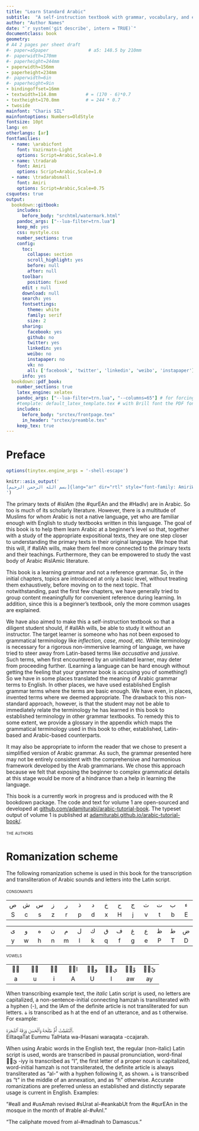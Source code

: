 ```yaml
---
title: "Learn Standard Arabic"
subtitle:  "A self-instruction textbook with grammar, vocabulary, and exercises"
author: "Author Names"
date: "`r system('git describe', intern = TRUE)`"
documentclass: book
geometry:
# A4 2 pages per sheet draft
#- paper=a5paper               # a5: 148.5 by 210mm
#- paperwidth=170mm
#- paperheight=244mm
- paperwidth=156mm
- paperheight=234mm
#- paperwidth=6in
#- paperheight=9in
- bindingoffset=16mm
- textwidth=114.8mm           # = (170 - 6)*0.7
- textheight=170.8mm          # = 244 * 0.7
- twoside
mainfont: "Charis SIL"
mainfontoptions: Numbers=OldStyle
fontsize: 10pt
lang: en
otherlangs: [ar]
fontfamilies:
  - name: \arabicfont
    font: Vazirmatn-Light
    options: Script=Arabic,Scale=1.0
  - name: \tradarab
    font: Amiri
    options: Script=Arabic,Scale=1.0
  - name: \tradarabsmall
    font: Amiri
    options: Script=Arabic,Scale=0.75
csquotes: true
output:
  bookdown::gitbook:
    includes:
      before_body: "srchtml/watermark.html"
    pandoc_args: ["--lua-filter=trn.lua"]
    keep_md: yes
    css: mystyle.css
    number_sections: true
    config:
      toc:
        collapse: section
        scroll_highlight: yes
        before: null
        after: null
      toolbar:
        position: fixed
      edit : null
      download: null
      search: yes
      fontsettings:
        theme: white
        family: serif
        size: 2
      sharing:
        facebook: yes
        github: no
        twitter: yes
        linkedin: yes
        weibo: no
        instapaper: no
        vk: no
        all: ['facebook', 'twitter', 'linkedin', 'weibo', 'instapaper']
      info: yes
  bookdown::pdf_book:
    number_sections: true
    latex_engine: xelatex
    pandoc_args: ["--lua-filter=trn.lua", "--columns=65"] # for forcing word wrap in pipe tables
    #template: default_latex_template.tex # with Brill font the PDF font is too large and this needs to be uncommented. includes and in_header should then be commented
    includes:
      before_body: "srctex/frontpage.tex"
      in_header: "srctex/preamble.tex"
    keep_tex: true
---
```


# Preface {-}

<!--The following line is needed because Preface is an unnumbered chapter and otherwise fancy header will print the header text for the previous chapter "Contents"-->
\markboth {\textsc{\MakeLowercase{Preface}}}{\textsc{\MakeLowercase{Preface}}}

<!--to allow git describe to run-->
```r
options(tinytex.engine_args = '-shell-escape')
```

<!--
::: {.otherlanguage data-latex="{arabic}" lang="ar"}
[بسم الله الرحمن الرحيم]{.ar}
:::
-->

```r
knitr::asis_output('
[بسم الله الرحمن الرحيم]{lang="ar" dir="rtl" style="font-family: AmiriWeb;"}
')
```

<!-- RTL doesn't work for some reason-->
```{=latex}
\begin{center}
\tradarab{
الرحيم
الرحمن
الله
بسم
}
\end{center}
```
<!--Sunnah are the sayings and actions of the Prophet صلى الله عليه وسلم. Hadith is the text by which we know the sunnah.-->

The primary texts of [#islAm]{.trn2} (the [#qurEAn]{.trn2} and the [#HadIv]{.trn2}) are in Arabic. So too is much of its scholarly literature. However, there is a multitude of Muslims for whom Arabic is not a native language, yet who are familiar enough with English to study textbooks written in this language. The goal of this book is to help them learn Arabic at a beginner's level so that, together with a study of the appropriate expositional texts, they are one step closer to understanding the primary texts in their original language. We hope that this will, if [#allAh]{.trn2} wills, make them feel more connected to the primary texts and their teachings. Furthermore, they can be empowered to study the vast body of Arabic [#islAm]{.trn2}ic literature.

This book is a learning grammar and not a reference grammar. 
So, in the initial chapters, topics are introduced at only a basic level, without treating them exhaustively, before moving on to the next topic. 
That notwithstanding, past the first few chapters, we have generally tried to group content meaningfully for convenient reference during learning.
In addition, since this is a beginner's textbook, only the more common usages are explained.

We have also aimed to make this a self-instruction textbook so that a diligent student should, if [#allAh]{.trn2} wills, be able to study it without an instructor. The target learner is someone who has not been exposed to grammatical terminology like _inflection_, _case_, _mood_, etc. While terminology is necessary for a rigorous non-immersive learning of language, we have tried to steer away from Latin-based terms like _accusative_ and _jussive_. Such terms, when first encountered by an uninitiated learner, may deter from proceeding further. (Learning a language can be hard enough without getting the feeling that your grammar book is accusing you of something!) So we have in some places translated the meaning of Arabic grammar terms to English. In other places, we have used established English grammar terms where the terms are basic enough. We have even, in places, invented terms where we deemed appropriate. The drawback to this non-standard approach, however, is that the student may not be able to immediately relate the terminology he has learned in this book to established terminology in other grammar textbooks. To remedy this to some extent, we provide a glossary in the appendix which maps the grammatical terminology used in this book to other, established, Latin-based and Arabic-based counterparts.

It may also be appropriate to inform the reader that we chose to present a simplified version of Arabic grammar. As such, the grammar presented here may not be entirely consistent with the comprehensive and harmonious framework developed by the Arab grammarians. We chose this approach because we felt that exposing the beginner to complex grammatical details at this stage would be more of a hindrance than a help in learning the language.

This book is a currently work in progress and is produced with the R bookdown package. The code and text for volume\ 1 are open-sourced and developed at 
[github.com/adamiturabi/arabic-tutorial-book](https://github.com/adamiturabi/arabic-tutorial-book).
The typeset output of volume\ 1 is published at 
[adamiturabi.github.io/arabic-tutorial-book/](https://adamiturabi.github.io/arabic-tutorial-book/).

[the authors]{.smallcaps}  

<!--
[a.z.s.]{.smallcaps}  
[lahore, dec.]{.smallcaps} 2021[ce]{.smallcaps}  
[لاهور، جمادى الأولى ١٤٤٣هـ‍]{.ar}

Test:

This is the _preface_. Test trans [Parf makAn ealayhi pcv machad]{.trn} [◌َ  ◌ً  ◌ِ  ◌ٍ  ◌ُ  ◌ٌ  ◌ْ  ◌ّ  ◌ٰ  ◌ٔ  ◌ٕ  ]{.ar}

[شَيْـَٔيْنِ بَرِيـِٔينَ شَيْـًٔا خَطِيـَٔة]{.ar}

[شَيْءَيْنِ بَرِيءِينَ شَيْءًا خَطِيءَة]{.ar}


this is in [Small Caps]{.smallcaps}.


```r
options(tinytex.engine = "lualatex")
```
-->

# Romanization scheme {-}

\markboth {\textsc{\MakeLowercase{Romanization scheme}}}{\textsc{\MakeLowercase{Romanization scheme}}}

The following romanization scheme is used in this book for the transcription and transliteration of Arabic sounds and letters into the Latin script.

[consonants]{.smallcaps}

<!--
| [ء]{.ar} | [ب]{.ar} | [ت]{.ar} | [ث]{.ar} | [ج]{.ar} | [ح]{.ar} | [خ]{.ar} | [د]{.ar} | [ذ]{.ar} | [ر]{.ar} | [ز]{.ar} | [س]{.ar} | [ش]{.ar} | [ص]{.ar} |
|:-|:-|:-|:-|:-|:-|:-|:-|:-|:-|:-|:-|:-|:-| 
| [E]{.trn2} | [b]{.trn2} | [t]{.trn2} | [v]{.trn2} | [j]{.trn2} | [H]{.trn2} | [x]{.trn2} | [d]{.trn2} | [p]{.trn2} | [r]{.trn2} | [z]{.trn2} | [s]{.trn2} | [c]{.trn2} | [S]{.trn2} |

| [ض]{.ar} | [ط]{.ar} | [ظ]{.ar} | [ع]{.ar} | [غ]{.ar} | [ف]{.ar} | [ق]{.ar} | [ك]{.ar} | [ل]{.ar} | [م]{.ar} | [ن]{.ar} | [ه]{.ar} | [و]{.ar} | [ي]{.ar} | 
|:-|:-|:-|:-|:-|:-|:-|:-|:-|:-|:-|:-|:-|:-|
| [D]{.trn2} | [T]{.trn2} | [P]{.trn2} | [e]{.trn2} | [g]{.trn2} | [f]{.trn2} | [q]{.trn2} | [k]{.trn2} | [l]{.trn2} | [m]{.trn2} | [n]{.trn2} | [h]{.trn2} | [w]{.trn2} | [y]{.trn2} | 
-->

|   |   |   |   |   |   |   |   |   |   |   |   |   |   |
|:-:|:-:|:-:|:-:|:-:|:-:|:-:|:-:|:-:|:-:|:-:|:-:|:-:|:-:|
|  [ص]{.ar}  |  [ش]{.ar}  |  [س]{.ar}  |  [ز]{.ar}  |  [ر]{.ar}  |  [ذ]{.ar}  |  [د]{.ar}  |  [خ]{.ar}  |  [ح]{.ar}  |  [ج]{.ar}  |  [ث]{.ar}  |  [ت]{.ar}  |  [ب]{.ar}  |  [ء]{.ar}  |
| [S]{.trn2} | [c]{.trn2} | [s]{.trn2} | [z]{.trn2} | [r]{.trn2} | [p]{.trn2} | [d]{.trn2} | [x]{.trn2} | [H]{.trn2} | [j]{.trn2} | [v]{.trn2} | [t]{.trn2} | [b]{.trn2} | [E]{.trn2} |

|   |   |   |   |   |   |   |   |   |   |   |   |   |   |
|:-:|:-:|:-:|:-:|:-:|:-:|:-:|:-:|:-:|:-:|:-:|:-:|:-:|:-:|
|  [ى]{.ar}  |  [و]{.ar}  |  [ه]{.ar}  |  [ن]{.ar}  |  [م]{.ar}  |  [ل]{.ar}  |  [ك]{.ar}  |  [ق]{.ar}  |  [ف]{.ar}  |  [غ]{.ar}  |  [ع]{.ar}  |  [ظ]{.ar}  |  [ط]{.ar}  |  [ض]{.ar}  |
| [y]{.trn2} | [w]{.trn2} | [h]{.trn2} | [n]{.trn2} | [m]{.trn2} | [l]{.trn2} | [k]{.trn2} | [q]{.trn2} | [f]{.trn2} | [g]{.trn2} | [e]{.trn2} | [P]{.trn2} | [T]{.trn2} | [D]{.trn2}  |

[vowels]{.smallcaps}

|   |   |   |   |   |   |   |   |
|:-:|:-:|:-:|:-:|:-:|:-:|:-:|:-:|
| [◌َ]{.ar}   | [◌ُ]{.ar}   | [◌ِ]{.ar}   | [◌َا]{.ar}  | [◌ُو]{.ar}  | [◌ِي]{.ar}  | [◌َوْ]{.ar}   | [◌َيْ]{.ar}   |
| [a]{.trn2} | [u]{.trn2} | [i]{.trn2} | [A]{.trn2} | [U]{.trn2} | [I]{.trn2} | [aw]{.trn2} | [ay]{.trn2} |


When transcribing example text,
the _italic_ Latin script is used,
no letters are capitalized,
a non-sentence-initial connecting hamzah is transliterated with a hyphen (-),
and the [lAm]{.trn2} of the definite article is not transliterated for sun letters. 
[ة]{.ar} is transcribed as [h]{.trn} at the end of an utterance, and as [t]{.trn} otherwise. 
For example:

<!--[ٱَلشَّجَرَةُ وَٱلْوَرَقَة.]{.ar}  
[Eaccjaratu wa-lwaraqah.]{.trn}.-->
<!--[بِسمِ ٱللَّـٰهِ ٱلرَّحْمَـٰنِ ٱلرَّحِيمِ.]{.ar}  
[bismi -llAhi -rraHmAni -rraHIm.]{.trn}-->
[ٱِلْتَقَطَتْ أُمُّ طَلْحَةَ وَٱلْحَسَنِ وَرَقَةَ ٱلشَّجَرَةِ.]{.ar}  
[EiltaqaTat Eummu TalHata wa-lHasani waraqata -ccajarah.]{.trn}

<!--FIXME: add transcription of assimilation-->
<!--The transcription is typically accurate, except for assimilation that only affects diacritics. This is generally marked neither in the Arabic text nor in the transcription.
For example:

[ٱِعْتَقَدْتُ أَنْ لَمْ يَأْتِ.]{.ar}  
-->


When using Arabic words in the English text,
the regular (non-italic) Latin script is used,
words are transcribed in pausal pronunciation,
word-final [◌ِيّ]{.ar} [-iyy]{.trn} is transcribed as "[I]{.trn2}",
the first letter of a proper noun is capitalized,
word-initial hamzah is not transliterated,
the definite article is always transliterated as "al-" with a hyphen following it,
as shown.
[ة]{.ar} is transcribed as "t" in the middle of an annexation, and as "h" otherwise. 
Accurate romanizations are preferred unless an established and distinctly separate usage is current in English.
Examples:

<!--"[#allAh]{.trn2} revealed [#sUrat al-#fatiHah]{.trn2} in the [#qurEAn]{.trn2}."-->
"[#ealI]{.trn2} and [#usAmah]{.trn2} revised [#sUrat al-#eankabUt]{.trn2} from the [#qurEAn]{.trn2} in the mosque in the month of [#rabIe al-#vAnI]{.trn2}."

"The caliphate moved from [al-#madInah]{.trn2} to Damascus."

